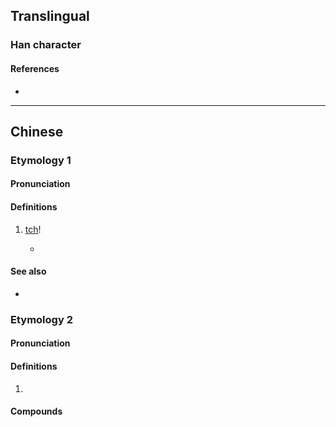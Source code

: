 {{character info}}
==Translingual==

===Han character===
{{Han char|rn=30|rad=口|as=07|sn=10|four=|canj=RJWJ|ids=⿰口車}}

====References====
* {{Han ref|kx=0193.051|dkj=03727|hdz=10626.080|uh=5513|ud=21779}}

----

==Chinese==

===Etymology 1===
{{zh-forms|s=𪠳|alt=車}}
====Pronunciation====
{{zh-pron
|c=ce1
|cat=intj
}}

====Definitions====
{{zh-hanzi}}

# {{lb|zh|Cantonese}} [[tch]]!
#* {{quote-book|zh|year=1957|author={{w2|zh|王力}}|chapter={{lang|zh|穗語舉例（二）&middot;血的教訓（續）}}|title={{lang|zh|廣東話淺談}}|trans-title=|edition=1st|publisher={{lang|zh|文字改革出版社}}|pageurl=|page=97}}
#*: {{zh-x|「噉\咁{gam2} 你 又 唔 去 告發 佢哋\佢地？」「'''車'''！如果 捉 佢哋\佢地 坐 咗\左 一陣 監，又 放 返\番 出嚟{lai4}，畀\俾 佢 知道 係 我哋\我地 講 嘅，嗰陣\個{go2}陣 重{zung6} 衰 添！」|&ldquo;And you didn't report them?&rdquo; &ldquo;'''Tch'''! They'd be put in jail for a while, then be let out again; and imagine if they found out that we reported them! Even worse!&rdquo;|C-GZ}}

====See also====
* {{zh-l|切|qiè}}

===Etymology 2===
{{zh-forms|s=𪠳}}
====Pronunciation====
{{zh-pron
|m=chē
|cat=
}}

====Definitions====
{{zh-hanzi}}

# {{rfdef|zh}}

====Compounds====
{{zh-der|唓嗻}}